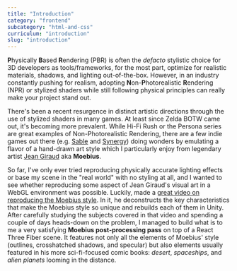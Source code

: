 ```yaml
---
title: "Introduction"
category: "frontend"
subcategory: "html-and-css"
curriculum: "introduction"
slug: "introduction"
---
```


**P**hysically **B**ased **R**endering (PBR) is often the _defacto_ stylistic choice for 3D developers as
tools/frameworks, for the most part, optimize for realistic materials, shadows, and lighting out-of-the-box.
However, in an industry constantly pushing for realism, adopting **N**on-**P**hotorealistic **R**endering (NPR) or stylized shaders while still following physical principles can
really make your project stand out.

There's been a recent resurgence in distinct artistic directions through the use of stylized shaders in many games.
At least since Zelda BOTW came out, it's becoming more prevalent. While Hi-Fi Rush or the Persona series are great examples of Non-Photorealistic Rendering,
there are a few indie games out there (e.g. [Sable](https://www.ign.com/games/sable) and [Synergy](https://www.ign.com/games/synergy-2024)) doing wonders by emulating
a flavor of a hand-drawn art style which I particularly enjoy from legendary artist [Jean Giraud](https://en.wikipedia.org/wiki/Jean_Giraud) aka **Moebius**.

So far, I've only ever tried reproducing physically accurate lighting effects or base my scene in the "real world" with no styling at all, and I wanted to see whether
reproducing some aspect of Jean Giraud's visual art in a WebGL environment was possible. Luckily,
made a [great video on reproducing the Moebius style](https://www.youtube.com/watch?v=jlKNOirh66E&ab_channel=UselessGameDev). In it, he deconstructs the key characteristics
that make the Moebius style so unique and rebuilds each of them in Unity. After carefully studying the subjects covered in that video and spending a couple of days heads-down on the problem,
I managed to build what is to me a very satisfying **Moebius post-processing pass** on top of a React Three Fiber scene. It features not only all the elements of Moebius'
style (outlines, crosshatched shadows, and specular) but also elements usually featured in his more sci-fi-focused comic books: _desert_, _spaceships_, and _alien planets_
looming in the distance.
